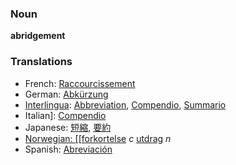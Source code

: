 ===Noun===
'''abridgement'''

===Translations===
*French: [[Raccourcissement]]
*German: [[Abkürzung]]
*[[Interlingua]]: [[Abbreviation]],  [[Compendio]], [[Summario]]
*Italian]: [[Compendio]]
*Japanese: [[短縮]], [[要約]]
*[[Norwegian: [[forkortelse]]  ''c'' [[utdrag]] ''n'' 
*Spanish: [[Abreviación]]